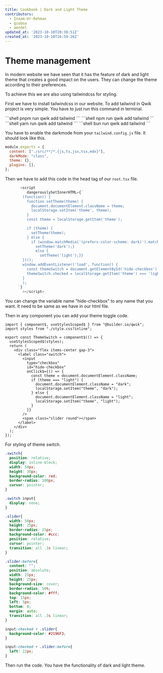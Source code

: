 ```yaml
---
title: Cookbook | Dark and Light Theme
contributors:
  - Inaam-Ur-Rehman
  - gioboa
  - aendel
updated_at: '2023-10-10T20:38:51Z'
created_at: '2023-10-10T16:59:26Z'
---
```



# Theme management

In modern website we have seen that it has the feature of dark and light theme that creates a good impact on the users. They can change the theme according to their preferences.

To achieve this we are also using tailwindcss for styling.

First we have to install tailwindcss in our website. To add tailwind in Qwik project is very simple. You have to just run this command in terminal.

<PackageManagerTabs>
<span q:slot="pnpm">
```shell
pnpm run qwik add tailwind
```
</span>
<span q:slot="npm">
```shell
npm run qwik add tailwind
```
</span>
<span q:slot="yarn">
```shell
yarn run qwik add tailwind
```
</span>
<span q:slot="bun">
```shell
bun run qwik add tailwind
```
</span>
</PackageManagerTabs>

You have to enable the darkmode from your ```tailwind.config.js``` file. It should look like this.

```js
module.exports = {
  content: ["./src/**/*.{js,ts,jsx,tsx,mdx}"],
  darkMode: "class",
  theme: {},
  plugins: [],
};

```

Then we have to add this code in the head tag of our ```root.tsx``` file.

```js
       <script
          dangerouslySetInnerHTML={`
        (function() {
          function setTheme(theme) {
            document.documentElement.className = theme;
            localStorage.setItem('theme', theme);
          }
          const theme = localStorage.getItem('theme');

          if (theme) {
            setTheme(theme);
          } else {
            if (window.matchMedia('(prefers-color-scheme: dark)').matches) {
              setTheme('dark');}
              else {
                setTheme('light');}}
        })();
        window.addEventListener('load', function() {
          const themeSwitch = document.getElementById('hide-checkbox');
          themeSwitch.checked = localStorage.getItem('theme') === 'light'? true: false;
        }
        );
      `}
        ></script>
```

You can change the variable name "hide-checkbox" to any name that you want. It need to be same as we have in our html file.

Then in any component you can add your theme toggle code.

```tsx
import { component$, useStylesScoped$ } from "@builder.io/qwik";
import styles from "./style.css?inline";

export const ThemeSwitch = component$(() => {
  useStylesScoped$(styles);
  return (
    <div class="flex items-center gap-3">
      <label class="switch">
        <input
          type="checkbox"
          id="hide-checkbox"
          onClick$={() => {
            const theme = document.documentElement.className;
            if (theme === "light") {
              document.documentElement.className = "dark";
              localStorage.setItem("theme", "dark");
            } else {
              document.documentElement.className = "light";
              localStorage.setItem("theme", "light");
            }
          }}
        />
        <span class="slider round"></span>
      </label>
    </div>
  );
});

```

For styling of theme switch.


```css
.switch{
  position: relative;
  display: inline-block;
  width: 50px;
  height: 30px;
  background-color: red;
  border-radius: 100px;
  cursor: pointer;
}

.switch input{
  display: none;
}

.slider{
  width: 50px;
  height: 25px;
  border-radius: 25px;
  background-color: #ccc;
  position: relative;
  cursor: pointer;
  transition: all .3s linear;
}

.slider:before{
  content: "";
  position: absolute;
  width: 25px;
  height: 25px;
  background-size: cover;
  border-radius: 50%;
  background-color: #fff;
  top: 15px;
  left: 5px;
  bottom: 0;
  margin: auto;
  transition: all .3s linear;
}

input:checked + .slider{
  background-color: #2196F3;
}

input:checked + .slider:before{
  left: 22px;
}
```

Then run the code. You have the functionality of dark and light theme.
